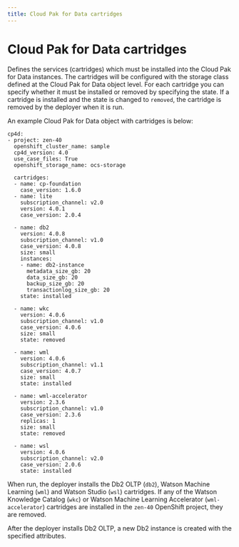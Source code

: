```yaml
---
title: Cloud Pak for Data cartridges
---
```


# Cloud Pak for Data cartridges

Defines the services (cartridges) which must be installed into the Cloud Pak for Data instances. The cartridges will be configured with the storage class defined at the Cloud Pak for Data object level. For each cartridge you can specify whether it must be installed or removed by specifying the state. If a cartridge is installed and the state is changed to `removed`, the cartridge is removed by the deployer when it is run.

An example Cloud Pak for Data object with cartridges is below:
```
cp4d:
- project: zen-40
  openshift_cluster_name: sample
  cp4d_version: 4.0
  use_case_files: True
  openshift_storage_name: ocs-storage
  
  cartridges:
  - name: cp-foundation
    case_version: 1.6.0
  - name: lite
    subscription_channel: v2.0
    version: 4.0.1
    case_version: 2.0.4

  - name: db2
    version: 4.0.8
    subscription_channel: v1.0
    case_version: 4.0.8
    size: small
    instances:
    - name: db2-instance
      metadata_size_gb: 20
      data_size_gb: 20
      backup_size_gb: 20  
      transactionlog_size_gb: 20
    state: installed

  - name: wkc
    version: 4.0.6
    subscription_channel: v1.0
    case_version: 4.0.6
    size: small
    state: removed

  - name: wml
    version: 4.0.6
    subscription_channel: v1.1
    case_version: 4.0.7
    size: small
    state: installed

  - name: wml-accelerator
    version: 2.3.6
    subscription_channel: v1.0
    case_version: 2.3.6
    replicas: 1
    size: small
    state: removed

  - name: wsl
    version: 4.0.6
    subscription_channel: v2.0
    case_version: 2.0.6
    state: installed
```

When run, the deployer installs the Db2 OLTP (`db2`), Watson Machine Learning (`wml`) and Watson Studio (`wsl`) cartridges. If any of the Watson Knowledge Catalog (`wkc`) or Watson Machine Learning Accelerator (`wml-accelerator`) cartridges are installed in the `zen-40` OpenShift project, they are removed.

After the deployer installs Db2 OLTP, a new Db2 instance is created with the specified attributes.